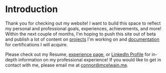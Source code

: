 
# Introduction
Thank you for checking out my website! I want to build this space to reflect my personal and professional goals, experiences, achievements, and more! Within the next couple of months, I'm hoping to push this site out of beta and publish a lot of content on [projects](/projects) I'm working on and [documentation](/posts/azure) for certifications I will acquire.

Please check out my <Link href="/Resume.pdf">Resume</Link>, [experience page](/experience), or [LinkedIn Profile](https://www.linkedin.com/in/connor-mcelwain/) for in-depth information on my professional experience! If you would like to get in contact with me, please email me at [connor@mcelwain.me](mailto:connor@mcelwain.me).
